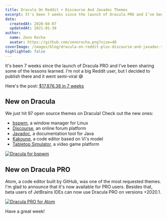 ```yaml
---
title: Dracula On Reddit + Discourse And Javadoc Themes
excerpt: It's been 7 weeks since the launch of Dracula PRO and I've been sharing some of the lessons learned. I'm not a big Reddit user, but I decided to publish there and it went semi-viral.
date:
  createdAt: 2020-04-07
  updatedAt: 2021-01-30
author:
  name: Zeno Rocha
  avatar: https://github.com/zenorocha.png?size=48
coverImage: /images/blog/dracula-on-reddit-plus-discourse-and-javadoc-themes-a.png
highlighted: false
---
```


It's been 7 weeks since the launch of Dracula PRO and I've been sharing some of the lessons learned. I'm not a big Reddit user, but I decided to publish there and it went semi-viral 😅

Here's the post: [$17,876.38 in 7 weeks](https://www.reddit.com/r/Entrepreneur/comments/fub13w/1787638_in_7_weeks/)

## New on Dracula

We just hit 97 open source themes on Dracula! Check out the new ones:

- [bspwm](/bspwm), a window manager for Linux
- [Discourse](/discourse), an online forum platform
- [Javadoc](/javadoc), a documentation tool for Java
- [Kakoune](/kakoune), a code editor based on Vi's model
- [Tabletop Simulator](/tabletop-simulator), a video game platform

[![Dracula for bspwm](/images/blog/dracula-on-reddit-plus-discourse-and-javadoc-themes-a.png)](/bspwm)

## New on Dracula PRO

Atom, a code editor built by GitHub, was one of the most requested themes. I'm glad to announce that it's now available for PRO users. Besides that, beta users of JetBrains IDEs can now use Dracula PRO on versions +2020.1.

[![Dracula PRO for Atom](/images/blog/dracula-on-reddit-plus-discourse-and-javadoc-themes-b.jpg)](/pro)

Have a great week!
